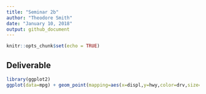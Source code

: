 ```yaml
---
title: "Seminar 2b"
author: "Theodore Smith"
date: "January 10, 2018"
output: github_document
---
```


```r
knitr::opts_chunk$set(echo = TRUE)
```

## Deliverable

```r
library(ggplot2)
ggplot(data=mpg) + geom_point(mapping=aes(x=displ,y=hwy,color=drv,size=class))
```